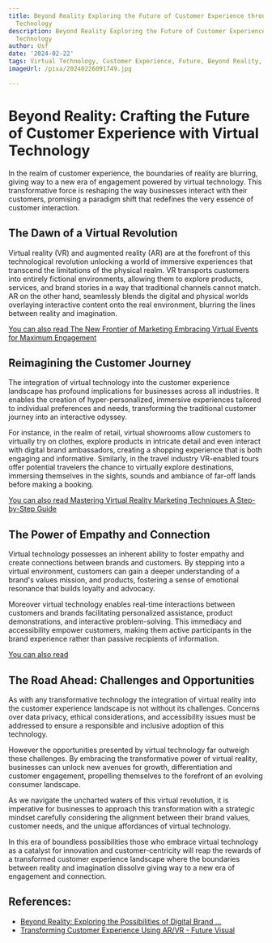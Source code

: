 ```yaml
---
title: Beyond Reality Exploring the Future of Customer Experience through Virtual
  Technology
description: Beyond Reality Exploring the Future of Customer Experience through Virtual
  Technology
author: Usf
date: '2024-02-22'
tags: Virtual Technology, Customer Experience, Future, Beyond Reality, Exploration
imageUrl: /pixa/20240226091749.jpg

---
```

# Beyond Reality: Crafting the Future of Customer Experience with  Virtual Technology

In the realm of customer experience, the boundaries of reality are blurring, giving way to a  new era of engagement powered by virtual technology. This transformative force is reshaping the way businesses interact with their customers, promising a  paradigm shift that redefines the very  essence of customer interaction.

## The Dawn  of a Virtual Revolution

Virtual reality (VR) and augmented reality (AR) are at  the  forefront of this technological  revolution unlocking  a world of immersive experiences that transcend the limitations of the physical realm.  VR transports customers into entirely fictional  environments,  allowing them to explore products,  services, and brand  stories in a way that traditional channels cannot match. AR on the other  hand, seamlessly  blends  the digital  and  physical worlds overlaying interactive content onto the real environment, blurring the lines between reality and imagination.

[You can also read The  New Frontier of Marketing Embracing Virtual Events for Maximum  Engagement](The%20New%20Frontier%20of%20Marketing%20Embracing%20Virtual%20Events%20for%20Maximum%20Engagement)


## Reimagining the Customer Journey

The  integration of virtual technology into the customer experience landscape has profound implications for businesses across all industries. It enables the creation of hyper-personalized, immersive experiences tailored to individual preferences and needs, transforming the traditional  customer journey into an interactive odyssey.

For instance,  in the realm of retail, virtual showrooms allow customers to virtually try on clothes, explore products in intricate detail and even interact with digital brand ambassadors, creating a shopping experience that is both engaging and  informative.  Similarly, in the travel industry VR-enabled tours offer potential travelers the chance to virtually explore destinations, immersing themselves in the sights, sounds and ambiance of far-off lands before making a booking.

[You can also read Mastering Virtual Reality Marketing Techniques  A Step-by-Step Guide](Mastering%20Virtual%20Reality%20Marketing%20Techniques%20A%20Step-by-Step%20Guide)


## The Power of Empathy and Connection

Virtual technology possesses  an inherent ability to foster empathy and create connections between brands  and customers. By stepping into a virtual environment, customers can gain a deeper understanding of  a brand's values mission, and products, fostering  a  sense of emotional resonance that builds  loyalty and advocacy.

Moreover virtual technology  enables real-time interactions between customers and brands facilitating personalized assistance,  product demonstrations, and interactive problem-solving. This immediacy and  accessibility empower customers, making them active  participants in the brand experience rather than  passive recipients of  information.

[You can also read ]()


## The Road  Ahead: Challenges  and  Opportunities

As with any transformative technology the integration of virtual reality into the  customer experience landscape is not without its challenges.  Concerns over data privacy, ethical considerations, and accessibility issues must be addressed to ensure a responsible and inclusive adoption of this technology.

However the  opportunities presented by virtual technology far outweigh these challenges. By embracing the transformative power of  virtual reality, businesses can unlock new avenues for growth, differentiation and customer engagement, propelling themselves to the forefront of an evolving consumer landscape.

As we navigate the uncharted waters of this virtual revolution, it is imperative for businesses  to approach  this transformation with a strategic mindset carefully considering the alignment between their brand values, customer  needs, and the unique affordances of virtual technology.

In this era of boundless  possibilities those who embrace virtual technology as  a catalyst for innovation and  customer-centricity will reap the rewards of  a transformed customer experience landscape where the boundaries between reality and  imagination dissolve giving way to a new era of engagement and connection.

## References:
- [Beyond Reality: Exploring the Possibilities of Digital Brand ...](https://www.linkedin.com/pulse/beyond-reality-exploring-possibilities-digital-brand-danny-newman)
- [Transforming Customer Experience Using AR/VR - Future Visual](https://www.futurevisual.com/blog/ar-vr-customer-experience/)
